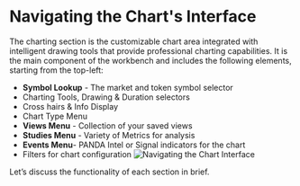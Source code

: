 # Navigating the Chart's Interface

The charting section is the customizable chart area integrated with intelligent drawing tools that provide professional charting capabilities. It is the main component of the workbench and includes the following elements, starting from the top-left:

- **Symbol Lookup** - The market and token symbol selector
- Charting Tools, Drawing & Duration selectors
- Cross hairs & Info Display
- Chart Type Menu
- **Views Menu** - Collection of your saved views
- **Studies Menu** - Variety of Metrics for analysis
- **Events Menu**- PANDA Intel or Signal indicators for the chart
- Filters for chart configuration
  ![Navigating the Chart Interface](./../../../assets/images/navigating-the-chart-interface.avif)

Let’s discuss the functionality of each section in brief.
